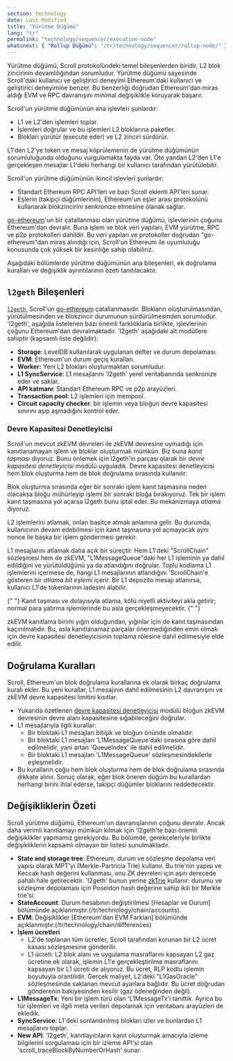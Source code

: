 ```yaml
---
section: technology
date: Last Modified
title: "Yürütme Düğümü"
lang: "tr"
permalink: "technology/sequencer/execution-node"
whatsnext: { "Rollup Düğümü": "/tr/technology/sequencer/rollup-node/" }
---
```



Yürütme düğümü, Scroll protokolündeki temel bileşenlerden biridir, L2 blok zincirinin devamlılığından sorumludur. Yürütme düğümü sayesinde Scroll'daki kullanıcı ve geliştirici deneyimi Ethereum'daki kullanıcı ve geliştirici deneyimine benzer. Bu benzerliği doğrudan Ethereum'dan miras aldığı EVM ve RPC davranışını minimal değişiklikle koruyarak başarır.

Scroll'un yürütme düğümünün ana işlevleri şunlardır:
- L1 ve L2'den işlemleri toplar.
- İşlemleri doğrular ve bu işlemleri L2 bloklarına paketler.
- Blokları yürütür (execute eder) ve L2 zinciri sürdürür.

L1'den L2'ye token ve mesaj köprülemenin de yürütme düğümünün sorumluluğunda olduğunu vurgulamakta fayda var. Öte yandan L2'den L1'e gerçekleşen mesajlar L1'deki herhangi bir kullanıcı tarafından yürütülebilir.

Scroll'un yürütme düğümünün ikincil işlevleri şunlardır:
- Standart Ethereum RPC API'leri ve bazı Scroll eklenti API'leri sunar.
- Eşlerin (takipçi düğümlerinin), Ethereum'un eşler arası protokolünü kullanarak blokzincirini senkronize etmesine olanak sağlar.

[go-ethereum](https://github.com/ethereum/go-ethereum)'un bir çatallanması olan yürütme düğümü, işlevlerinin çoğunu Ethereum'dan devralır. Buna işlem ve blok veri yapıları, EVM yürütme, RPC ve p2p protokolleri dahildir. Bu veri yapıları ve protokoller doğrudan "go-ethereum"dan miras alındığı için, Scroll'un Ethereum ile uyumluluğu konusunda çok yüksek bir kesinliğe sahip olabiliriz.

Aşağıdaki bölümlerde yürütme düğümünün ana bileşenleri, ek doğrulama kuralları ve değişiklik ayrıntılarının özeti tanıtılacaktır.

## `l2geth` Bileşenleri

[`l2geth`](https://github.com/scroll-tech/go-ethereum), Scroll'un [go-ethereum](https://github.com/ethereum/go-ethereum) çatallanmasıdır. Blokların oluşturulmasından, yürütülmesinden ve blokzincir durumunun sürdürülmesinden sorumludur. 'l2geth', aşağıda listelenen bazı önemli farklılıklarla birlikte, işlevlerinin çoğunu Ethereum'dan devralmaktadır. 'l2geth' aşağıdaki alt modüllere sahiptir (kapsamlı liste değildir):
- **Storage**: LevelDB kullanılarak uygulanan defter ve durum depolaması.
- **EVM**: Ethereum'un durum geçiş kuralları.
- **Worker:** Yeni L2 blokları oluşturmaktan sorumludur.
- **L1 SyncService**: L1 mesajlarını 'l2geth' yerel veritabanında senkronize eder ve saklar.
- **API katmanı**: Standart Ethereum RPC ve p2p arayüzleri.
- **Transaction pool**: L2 işlemleri için mempool.
- **Circuit capacity checker**: bir işlemin veya bloğun devre kapasitesi sınırını aşıp aşmadığını kontrol eder.

### Devre Kapasitesi Denetleyicisi

Scroll'un mevcut zkEVM devreleri ile zkEVM devresine uymadığı için kanıtlanamayan işlem ve bloklar oluşturmak mümkün. Biz buna *kanıt taşması* diyoruz. Bunu önlemek için l2geth'in parçası olarak bir *devre kapasitesi denetleyicisi* modülü uyguladık. Devre kapasitesi denetleyicisi hem blok oluşturma hem de blok doğrulama sırasında kullanılır.

Blok oluşturma sırasında eğer bir sonraki işlem kanıt taşmasına neden olacaksa bloğu mühürleyip işlemi bir sonraki bloğa bırakıyoruz. Tek bir işlem kanıt taşmasına yol açarsa l2geth bunu iptal eder. Bu mekanizmaya *atlama* diyoruz.

L2 işlemlerini atlamak, onları basitçe atmak anlamına gelir. Bu durumda, kullanıcının devam edebilmesi için kanıt taşmasına yol açmayacak aynı nonce ile başka bir işlem göndermesi gerekir.

L1 mesajlarını atlamak daha açık bir süreçtir. Hem L1'deki "ScrollChain" sözleşmesi hem de zkEVM, "L1MessageQueue"daki her L1 işleminin ya dahil edildiğini ve yürütüldüğünü ya da atlandığını doğrular. Toplu kodlama L1 işlemlerini içermese de, hangi L1 mesajlarının atlandığını 'ScrollChain'e gösteren bir *atlama bit eşlemi* içerir. Bir L1 depozito mesajı atlanırsa, kullanıcı L1'de tokenlarının iadesini alabilir.

<Aside type="note" title="Not">
  {" "}
  Kanıt taşması ve dolayısıyla atlama, kötü niyetli aktiviteyi akla getirir; normal para yatırma işlemlerinde bu asla gerçekleşmeyecektir.  {" "}
</Aside>

zkEVM kanıtlama birimi yığın olduğundan, yığınlar için de kanıt taşmasından kaçınılmalıdır.
Bu, asla kanıtlanamaz parçalar önermediğinden emin olmak için devre kapasitesi denetleyicisinin toplama rölesine dahil edilmesiyle elde edilir.

## Doğrulama Kuralları

Scroll, Ethereum'un blok doğrulama kurallarına ek olarak birkaç doğrulama kuralı ekler. Bu yeni kurallar, L1 mesajının dahil edilmesinin L2 davranışını ve zkEVM devre kapasitesi limitini kısıtlar.

- Yukarıda özetlenen [devre kapasitesi denetleyicisi](/es/technology/sequencer/execution-node/#devre-kapasitesi-denetleyicisi) modülü
 bloğun zkEVM devresinin devre alanı kapasitesine sığabileceğini doğrular.
- L1 mesajlarıyla ilgili kurallar:
    - Bir bloktaki L1 mesajları bitişik ve bloğun önünde olmalıdır.
    - Bir bloktaki L1 mesajları 'L1MessageQueue'daki sırasına göre dahil edilmelidir, yani artan 'QueueIndex' ile dahil edilmelidir.
    - Bir bloktaki L1 mesajları 'L1MessageQueue' sözleşmesindekilerle eşleşmelidir.
- Bu kuralların çoğu hem blok oluşturma hem de blok doğrulama sırasında dikkate alınır. Sonuç olarak, eğer blok öneren düğüm bu kurallardan herhangi birini ihlal ederse, takipçi düğümler bloklarını reddedecektir.

## Değişikliklerin Özeti

Scroll yürütme düğümü, Ethereum'un davranışlarının çoğunu devralır. Ancak daha verimli kanıtlamayı mümkün kılmak için 'l2geth'te bazı önemli değişiklikler yapmamız gerekiyordu. Bu bölümde, gerekçeleriyle birlikte değişikliklerin kapsamlı olmayan bir listesi sunulmaktadır.

- **State and storage tree**: Ethereum, durum ve sözleşme depolama veri yapısı olarak MPT'yi (Merkle-Partricia Trie) kullanır. Bu trie'nin yapısı ve Keccak hash değerini kullanması, onu ZK devreleri için aşırı derecede pahalı hale getirecektir. 'l2geth' bunun yerine [zkTrie](/tr/technology/sequencer/zktrie) kullanır: durumu ve sözleşme depolaması için Poseidon hash değerine sahip ikili bir Merkle trie'si.
- **StateAccount**: Durum hesabının değiştirilmesi [Hesaplar ve Durum] bölümünde açıklanmıştır.(/tr/technology/chain/accounts).
- **EVM**: Değişiklikler [Ethereum'dan EVM Farkları] bölümünde açıklanmıştır.(/tr/technology/chain/differences)
- **İşlem ücretleri**
    - L2'de toplanan tüm ücretler, Scroll tarafından korunan bir L2 ücret kasası sözleşmesine gönderilir.    
    - L1 ücreti: L2 blok alanı ve uygulama masraflarını kapsayan L2 gaz ücretine ek olarak, işlemin L1'e gerçekleştirilme masraflarını kapsayan bir L1 ücreti de alıyoruz. Bu ücret, RLP kodlu işlemin boyutuyla orantılıdır. Gerçek maliyet, L2'deki "L1GasOracle" sözleşmesinde saklanan mevcut ayarlara bağlıdır. Bu ücret doğrudan gönderenin bakiyesinden kesilir (gaz ödeneğinden değil).
- **L1MessageTx**: Yeni bir işlem türü olan 'L1MessageTx'i tanıttık. Ayrıca bu tür işlemleri ve ilgili meta verileri depolamak için veritabanı arayüzleri de ekledik.
- **SyncService**: L1'deki sonlandırılmış blokları izler ve bunlardan L1 mesajlarını toplar.
- **New API**: 'l2geth', kanıtlayıcıların kanıt oluşturmak amacıyla izleme bilgilerini sorgulaması için bir izleme API'si olan 'scroll_traceBlockByNumberOrHash' sunar.
